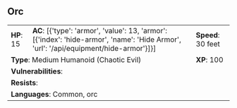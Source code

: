 ## Orc {#monster-orc}

```{=html}
<table class="table table-striped">
    <tbody>
        <tr>                    
            <td><b>HP</b>: 15</td>
            <td><b>AC</b>: [{'type': 'armor', 'value': 13, 'armor': [{'index': 'hide-armor', 'name': 'Hide Armor', 'url': '/api/equipment/hide-armor'}]}]</td>
            <td><b>Speed</b>: 30 feet</td>
        </tr>
        <tr>
            <td colspan="2"><b>Type</b>: Medium Humanoid (Chaotic Evil)</td>
            <td><b>XP</b>: 100</td>
        </tr>
        <tr>
            <td colspan="3"><b>Vulnerabilities</b>: </td>
        </tr>
        <tr>
            <td colspan="3"><b>Resists</b>: </td>
        </tr>
        <tr>
            <td colspan="3"><b>Languages</b>: Common, orc</td>
        </tr>
    </tbody>
</table>
```